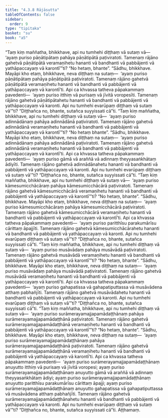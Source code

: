 ```yaml
---
title: "4.3.8 Rājāsutta"
tableOfContents: false
sidebar:
  order: 9
type: "tipitaka"
basket: "su"
book: "a5"
---
```



<DynamicBreadcrumb />

<Division number="178" book="a5" bookNo="16" page="183">

<Paragraph number="1030" book="a5">
“Taṃ kiṃ maññatha, bhikkhave, api nu tumhehi diṭṭhaṃ vā sutaṃ vā—  ‘ayaṃ puriso pāṇātipātaṃ pahāya pāṇātipātā paṭiviratoti. Tamenaṃ rājāno gahetvā pāṇātipātā veramaṇihetu hananti vā bandhanti vā pabbājenti vā yathāpaccayaṃ vā karontī’”ti? “No hetaṃ, bhante”. “Sādhu, bhikkhave. Mayāpi kho etaṃ, bhikkhave, neva diṭṭhaṃ na sutaṃ—  ‘ayaṃ puriso pāṇātipātaṃ pahāya pāṇātipātā paṭiviratoti. Tamenaṃ rājāno gahetvā pāṇātipātā veramaṇihetu hananti vā bandhanti vā pabbājenti vā yathāpaccayaṃ vā karontī’ti. Api ca khvassa tatheva pāpakammaṃ pavedenti—  ‘ayaṃ puriso itthiṃ vā purisaṃ vā jīvitā voropesīti. Tamenaṃ rājāno gahetvā pāṇātipātahetu hananti vā bandhanti vā pabbājenti vā yathāpaccayaṃ vā karonti. Api nu tumhehi evarūpaṃ diṭṭhaṃ vā sutaṃ vā’”ti? “Diṭṭhañca no, bhante, sutañca suyyissati cā”ti.
</Paragraph>

<Paragraph number="1031" book="a5">
“Taṃ kiṃ maññatha, bhikkhave, api nu tumhehi diṭṭhaṃ vā sutaṃ vā—  ‘ayaṃ puriso adinnādānaṃ pahāya adinnādānā paṭiviratoti. Tamenaṃ rājāno gahetvā adinnādānā veramaṇihetu hananti vā bandhanti vā pabbājenti vā yathāpaccayaṃ vā karontī’”ti? “No hetaṃ bhante”. “Sādhu, bhikkhave. Mayāpi kho etaṃ, bhikkhave, neva diṭṭhaṃ na sutaṃ—  ‘ayaṃ puriso adinnādānaṃ pahāya adinnādānā paṭiviratoti. Tamenaṃ rājāno gahetvā adinnādānā veramaṇihetu hananti vā bandhanti vā pabbājenti vā yathāpaccayaṃ vā karontī’ti. Api ca khvassa tatheva pāpakammaṃ pavedenti—  ‘ayaṃ puriso gāmā vā araññā vā adinnaṃ theyyasaṅkhātaṃ ādiyīti. Tamenaṃ rājāno gahetvā adinnādānahetu hananti vā bandhanti vā pabbājenti vā yathāpaccayaṃ vā karonti. Api nu tumhehi evarūpaṃ diṭṭhaṃ vā sutaṃ vā’”ti? “Diṭṭhañca no, bhante, sutañca suyyissati cā”ti.
</Paragraph>

<Paragraph number="1032" book="a5">
“Taṃ kiṃ maññatha, bhikkhave, api nu tumhehi diṭṭhaṃ vā sutaṃ vā—  ‘ayaṃ puriso kāmesumicchācāraṃ pahāya kāmesumicchācārā paṭiviratoti. Tamenaṃ rājāno gahetvā kāmesumicchācārā veramaṇihetu hananti vā bandhanti vā pabbājenti vā yathāpaccayaṃ vā karontī’”ti? “No hetaṃ, bhante”. “Sādhu, bhikkhave. Mayāpi kho etaṃ, bhikkhave, neva diṭṭhaṃ na sutaṃ—  ‘ayaṃ puriso kāmesumicchācāraṃ pahāya kāmesumicchācārā paṭiviratoti. Tamenaṃ rājāno gahetvā kāmesumicchācārā veramaṇihetu hananti vā bandhanti vā pabbājenti vā yathāpaccayaṃ vā karontī’ti. Api ca khvassa tatheva pāpakammaṃ pavedenti—  ‘ayaṃ puriso paritthīsu parakumārīsu cārittaṃ āpajjīti. Tamenaṃ rājāno gahetvā kāmesumicchācārahetu hananti vā bandhanti vā pabbājenti vā yathāpaccayaṃ vā karonti. Api nu tumhehi evarūpaṃ diṭṭhaṃ vā sutaṃ vā’”ti? “Diṭṭhañca no, bhante, sutañca suyyissati cā”ti.
</Paragraph>

<Paragraph number="1033" book="a5">
“Taṃ kiṃ maññatha, bhikkhave, api nu tumhehi diṭṭhaṃ vā sutaṃ vā—  ‘ayaṃ puriso musāvādaṃ pahāya musāvādā paṭiviratoti. Tamenaṃ rājāno gahetvā musāvādā veramaṇihetu hananti vā bandhanti vā pabbājenti vā yathāpaccayaṃ vā karontī’”ti? “No hetaṃ, bhante”. “Sādhu, bhikkhave. Mayāpi kho etaṃ, bhikkhave, neva diṭṭhaṃ na sutaṃ—  ‘ayaṃ puriso musāvādaṃ pahāya musāvādā paṭiviratoti. Tamenaṃ rājāno gahetvā musāvādā veramaṇihetu hananti vā bandhanti vā pabbājenti vā yathāpaccayaṃ vā karontī’ti. Api ca khvassa tatheva pāpakammaṃ pavedenti—  ‘ayaṃ puriso gahapatissa vā gahapatiputtassa vā musāvādena atthaṃ pabhañjīti. Tamenaṃ rājāno gahetvā musāvādahetu hananti vā bandhanti vā pabbājenti vā yathāpaccayaṃ vā karonti. Api nu tumhehi evarūpaṃ diṭṭhaṃ vā sutaṃ vā’”ti? “Diṭṭhañca no, bhante, sutañca suyyissati cā”ti.
</Paragraph>

<Paragraph number="1034" book="a5">
“Taṃ kiṃ maññatha, bhikkhave, api nu tumhehi diṭṭhaṃ vā sutaṃ vā—  ‘ayaṃ puriso surāmerayamajjapamādaṭṭhānaṃ pahāya surāmerayamajjapamādaṭṭhānā paṭiviratoti. Tamenaṃ rājāno gahetvā surāmerayamajjapamādaṭṭhānā veramaṇihetu hananti vā bandhanti vā pabbājenti vā yathāpaccayaṃ vā karontī’”ti? “No hetaṃ, bhante”. “Sādhu, bhikkhave. Mayāpi kho etaṃ, bhikkhave, neva diṭṭhaṃ na sutaṃ—  ‘ayaṃ puriso surāmerayamajjapamādaṭṭhānaṃ pahāya surāmerayamajjapamādaṭṭhānā paṭiviratoti. Tamenaṃ rājāno gahetvā surāmerayamajjapamādaṭṭhānā veramaṇihetu hananti vā bandhanti vā pabbājenti vā yathāpaccayaṃ vā karontī’ti. Api ca khvassa tatheva pāpakammaṃ pavedenti—  ‘ayaṃ puriso surāmerayamajjapamādaṭṭhānaṃ anuyutto itthiṃ vā purisaṃ vā jīvitā voropesi; ayaṃ puriso surāmerayamajjapamādaṭṭhānaṃ anuyutto gāmā vā araññā vā adinnaṃ theyyasaṅkhātaṃ ādiyi; ayaṃ puriso surāmerayamajjapamādaṭṭhānaṃ anuyutto paritthīsu parakumārīsu cārittaṃ āpajji; ayaṃ puriso surāmerayamajjapamādaṭṭhānaṃ anuyutto gahapatissa vā gahapatiputtassa vā musāvādena atthaṃ pabhañjīti. Tamenaṃ rājāno gahetvā surāmerayamajjapamādaṭṭhānahetu hananti vā bandhanti vā pabbājenti vā yathāpaccayaṃ vā karonti. Api nu tumhehi evarūpaṃ diṭṭhaṃ vā sutaṃ vā’”ti? “Diṭṭhañca no, bhante, sutañca suyyissati cā”ti.

</Paragraph>
</Division>

<Paragraph number="1035" type="center" book="a5">
Aṭṭhamaṃ.
</Paragraph>